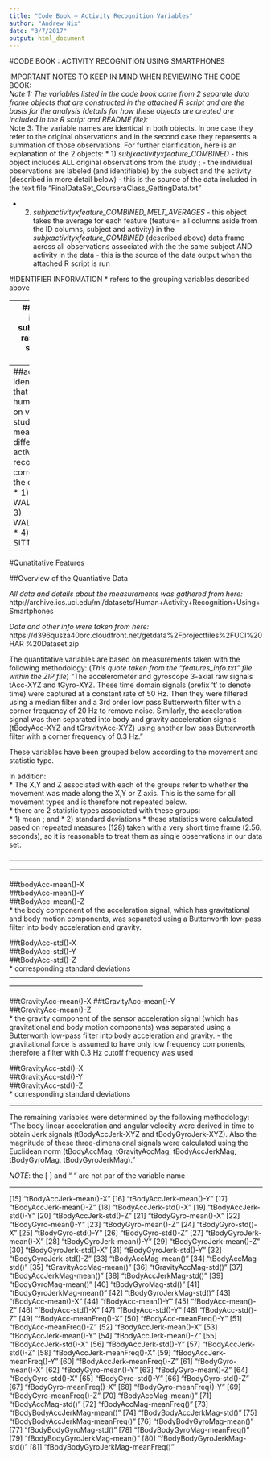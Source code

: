 ```yaml
---
title: "Code Book — Activity Recognition Variables"
author: "Andrew Nix"
date: "3/7/2017"
output: html_document
---
```


#CODE BOOK : ACTIVITY RECOGNITION USING SMARTPHONES

IMPORTANT NOTES TO KEEP IN MIND WHEN REVIEWING THE CODE BOOK:  
*Note 1:
The variables listed in the code book come from 2 separate data frame
objects that are constructed in the attached R script and are the basis
for the analysis (details for how these objects are created are included
in the R script and README file):  
*Note 3:  The variable names are identical in both objects.  In one case they refer to the original observations and in the second case they represents a summation of those observations.   For further clarification, here is an explanation of the 2 objects:
* 1) *subjxactivityxfeature_COMBINED* - this object includes ALL original
observations from the study ; - the individual observations are labeled
(and identifiable) by the subject and the activity (described in more
detail below) - this is the source of the data included in the text file
“FinalDataSet_CourseraClass_GettingData.txt”

* 2) *subjxactivityxfeature_COMBINED_MELT_AVERAGES* - this object takes the
average for each feature (feature= all columns aside from the ID
columns, subject and activity) in the *subjxactivityxfeature_COMBINED* (described above) data frame across all observations associated with the the same subject AND
activity in the data - this is the source of the data output when the
attached R script is run



#IDENTIFIER INFORMATION 
* refers to the grouping variables described
above 

---  
##subject -
Unique identifier for the subject - the variable range is 1 to 30 (the
study includes 30 subjects)
---  
##activity -
Qualitative identifier for the activity that was labeled by human
observers based on video reviews - The study involves measurements of 6
different activities. The activities that were recorded (and the
corresponding labels in the data) are as follows:  
* 1) WALKING   
* 2) WALKING_UPSTAIRS  
* 3) WALKING_DOWNSTAIRS  
* 4) STANDING  
* 5) SITTING  
* 6) LAYING  

---  

#Qunatitative Features

##Overview of the Quantiative Data 

*All data and details about the measurements was gathered from here:*
http://archive.ics.uci.edu/ml/datasets/Human+Activity+Recognition+Using+
Smartphones

*Data and other info were taken from here:*
https://d396qusza40orc.cloudfront.net/getdata%2Fprojectfiles%2FUCI%20HAR
%20Dataset.zip


The quantitative variables are based on measurements taken with the
following methodology: 
(*This quote taken from the “features_info.txt” file within the ZIP file*)
“The accelerometer and gyroscope 3-axial raw
signals tAcc-XYZ and tGyro-XYZ. These time domain signals (prefix 't' to
denote time) were captured at a constant rate of 50 Hz. Then they were
filtered using a median filter and a 3rd order low pass Butterworth
filter with a corner frequency of 20 Hz to remove noise.  Similarly, the
acceleration signal was then separated into body and gravity
acceleration signals (tBodyAcc-XYZ and tGravityAcc-XYZ) using another
low pass Butterworth filter with a corner frequency of 0.3 Hz.” 

These variables have been grouped below according to the movement and
statistic type.

In addition:  
*  The X,Y and Z associated with each of the groups refer to
whether the movement was made along the X,Y or Z axis. This is the same
for all movement types and is therefore not repeated below.  
* there are 2 statistic types associated with these groups:  
* 1) mean ; and 
* 2) standard deviations 
* these statistics were calculated based on repeated
measures (128) taken with a very short time frame (2.56. seconds), so it
is reasonable to treat them as single observations in our data set.

—————————————————————————————————————————————————————  

##tbodyAcc-mean()-X  
##tbodyAcc-mean()-Y  
##tBodyAcc-mean()-Z  
* the body component of the  acceleration signal, which has gravitational and body motion components, was separated using a Butterworth low-pass filter
into body acceleration and gravity.

##tBodyAcc-std()-X   
##tBodyAcc-std()-Y  
##tBodyAcc-std()-Z   
* corresponding standard deviations
———————————————————————————————————————————————————————  

##tGravityAcc-mean()-X 
##tGravityAcc-mean()-Y  
##tGravityAcc-mean()-Z  
* the gravity component of the sensor acceleration signal (which has
gravitational and body motion components) was separated using a
Butterworth low-pass filter into body acceleration and gravity. - the
gravitational force is assumed to have only low frequency components,
therefore a filter with 0.3 Hz cutoff frequency was used

##tGravityAcc-std()-X  
##tGravityAcc-std()-Y  
##tGravityAcc-std()-Z  
* corresponding standard deviations

---

The remaining variables were determined by the following methodology:
“The body linear acceleration and angular velocity were derived in time
to obtain Jerk signals (tBodyAccJerk-XYZ and tBodyGyroJerk-XYZ). Also
the magnitude of these three-dimensional signals were calculated using
the Euclidean norm (tBodyAccMag, tGravityAccMag, tBodyAccJerkMag,
tBodyGyroMag, tBodyGyroJerkMag).”

*NOTE*: the [ ] and “ “ are not par of the variable name

--- 

[15] “tBodyAccJerk-mean()-X" [16] "tBodyAccJerk-mean()-Y" [17]
"tBodyAccJerk-mean()-Z" [18] "tBodyAccJerk-std()-X" [19]
"tBodyAccJerk-std()-Y" [20] "tBodyAccJerk-std()-Z" [21]
"tBodyGyro-mean()-X" [22] "tBodyGyro-mean()-Y" [23] "tBodyGyro-mean()-Z"
[24] "tBodyGyro-std()-X" [25] "tBodyGyro-std()-Y" [26]
"tBodyGyro-std()-Z" [27] "tBodyGyroJerk-mean()-X" [28]
"tBodyGyroJerk-mean()-Y" [29] "tBodyGyroJerk-mean()-Z" [30]
"tBodyGyroJerk-std()-X" [31] "tBodyGyroJerk-std()-Y" [32]
"tBodyGyroJerk-std()-Z" [33] "tBodyAccMag-mean()" [34]
"tBodyAccMag-std()" [35] "tGravityAccMag-mean()" [36]
"tGravityAccMag-std()" [37] "tBodyAccJerkMag-mean()" [38]
"tBodyAccJerkMag-std()" [39] "tBodyGyroMag-mean()" [40]
"tBodyGyroMag-std()" [41] "tBodyGyroJerkMag-mean()" [42]
"tBodyGyroJerkMag-std()" [43] "fBodyAcc-mean()-X" [44]
"fBodyAcc-mean()-Y" [45] "fBodyAcc-mean()-Z" [46] "fBodyAcc-std()-X"
[47] "fBodyAcc-std()-Y" [48] "fBodyAcc-std()-Z" [49]
"fBodyAcc-meanFreq()-X" [50] "fBodyAcc-meanFreq()-Y" [51]
"fBodyAcc-meanFreq()-Z" [52] "fBodyAccJerk-mean()-X" [53]
"fBodyAccJerk-mean()-Y" [54] "fBodyAccJerk-mean()-Z" [55]
"fBodyAccJerk-std()-X" [56] "fBodyAccJerk-std()-Y" [57]
"fBodyAccJerk-std()-Z" [58] "fBodyAccJerk-meanFreq()-X" [59]
"fBodyAccJerk-meanFreq()-Y" [60] "fBodyAccJerk-meanFreq()-Z" [61]
"fBodyGyro-mean()-X" [62] "fBodyGyro-mean()-Y" [63] "fBodyGyro-mean()-Z"
[64] "fBodyGyro-std()-X" [65] "fBodyGyro-std()-Y" [66]
"fBodyGyro-std()-Z" [67] "fBodyGyro-meanFreq()-X" [68]
"fBodyGyro-meanFreq()-Y" [69] "fBodyGyro-meanFreq()-Z" [70]
"fBodyAccMag-mean()" [71] "fBodyAccMag-std()" [72]
"fBodyAccMag-meanFreq()" [73] "fBodyBodyAccJerkMag-mean()" [74]
"fBodyBodyAccJerkMag-std()" [75] "fBodyBodyAccJerkMag-meanFreq()" [76]
"fBodyBodyGyroMag-mean()" [77] "fBodyBodyGyroMag-std()" [78]
"fBodyBodyGyroMag-meanFreq()" [79] "fBodyBodyGyroJerkMag-mean()" [80]
"fBodyBodyGyroJerkMag-std()" [81] "fBodyBodyGyroJerkMag-meanFreq()"
